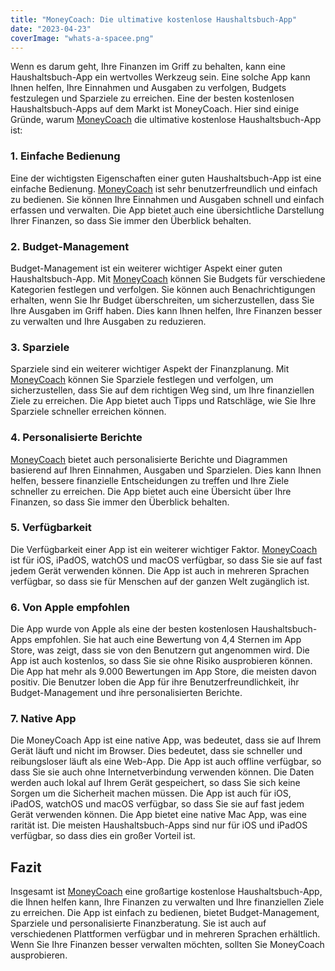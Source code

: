 ```yaml
---
title: "MoneyCoach: Die ultimative kostenlose Haushaltsbuch-App"
date: "2023-04-23"
coverImage: "whats-a-spacee.png"
---
```


Wenn es darum geht, Ihre Finanzen im Griff zu behalten, kann eine Haushaltsbuch-App ein wertvolles Werkzeug sein. Eine solche App kann Ihnen helfen, Ihre Einnahmen und Ausgaben zu verfolgen, Budgets festzulegen und Sparziele zu erreichen. Eine der besten kostenlosen Haushaltsbuch-Apps auf dem Markt ist MoneyCoach.
Hier sind einige Gründe, warum [MoneyCoach](/) die ultimative kostenlose Haushaltsbuch-App ist:

### 1. Einfache Bedienung

Eine der wichtigsten Eigenschaften einer guten Haushaltsbuch-App ist eine einfache Bedienung. [MoneyCoach](/) ist sehr benutzerfreundlich und einfach zu bedienen. Sie können Ihre Einnahmen und Ausgaben schnell und einfach erfassen und verwalten. Die App bietet auch eine übersichtliche Darstellung Ihrer Finanzen, so dass Sie immer den Überblick behalten.

### 2. Budget-Management

Budget-Management ist ein weiterer wichtiger Aspekt einer guten Haushaltsbuch-App. Mit [MoneyCoach](/) können Sie Budgets für verschiedene Kategorien festlegen und verfolgen. Sie können auch Benachrichtigungen erhalten, wenn Sie Ihr Budget überschreiten, um sicherzustellen, dass Sie Ihre Ausgaben im Griff haben. Dies kann Ihnen helfen, Ihre Finanzen besser zu verwalten und Ihre Ausgaben zu reduzieren.

### 3. Sparziele

Sparziele sind ein weiterer wichtiger Aspekt der Finanzplanung. Mit [MoneyCoach](/) können Sie Sparziele festlegen und verfolgen, um sicherzustellen, dass Sie auf dem richtigen Weg sind, um Ihre finanziellen Ziele zu erreichen. Die App bietet auch Tipps und Ratschläge, wie Sie Ihre Sparziele schneller erreichen können.

### 4. Personalisierte Berichte

[MoneyCoach](/) bietet auch personalisierte Berichte und Diagrammen basierend auf Ihren Einnahmen, Ausgaben und Sparzielen. Dies kann Ihnen helfen, bessere finanzielle Entscheidungen zu treffen und Ihre Ziele schneller zu erreichen. Die App bietet auch eine Übersicht über Ihre Finanzen, so dass Sie immer den Überblick behalten.

### 5. Verfügbarkeit

Die Verfügbarkeit einer App ist ein weiterer wichtiger Faktor. [MoneyCoach](/) ist für iOS, iPadOS, watchOS und macOS verfügbar, so dass Sie sie auf fast jedem Gerät verwenden können. Die App ist auch in mehreren Sprachen verfügbar, so dass sie für Menschen auf der ganzen Welt zugänglich ist.

### 6. Von Apple empfohlen
Die App wurde von Apple als eine der besten kostenlosen Haushaltsbuch-Apps empfohlen. Sie hat auch eine Bewertung von 4,4 Sternen im App Store, was zeigt, dass sie von den Benutzern gut angenommen wird. Die App ist auch kostenlos, so dass Sie sie ohne Risiko ausprobieren können.
Die App hat mehr als 9.000 Bewertungen im App Store, die meisten davon positiv. Die Benutzer loben die App für ihre Benutzerfreundlichkeit, ihr Budget-Management und ihre personalisierten Berichte.

### 7. Native App
Die MoneyCoach App ist eine native App, was bedeutet, dass sie auf Ihrem Gerät läuft und nicht im Browser. Dies bedeutet, dass sie schneller und reibungsloser läuft als eine Web-App. Die App ist auch offline verfügbar, so dass Sie sie auch ohne Internetverbindung verwenden können.
Die Daten werden auch lokal auf Ihrem Gerät gespeichert, so dass Sie sich keine Sorgen um die Sicherheit machen müssen. Die App ist auch für iOS, iPadOS, watchOS und macOS verfügbar, so dass Sie sie auf fast jedem Gerät verwenden können.
Die App bietet eine native Mac App, was eine rarität ist. Die meisten Haushaltsbuch-Apps sind nur für iOS und iPadOS verfügbar, so dass dies ein großer Vorteil ist.

## Fazit

Insgesamt ist [MoneyCoach](/) eine großartige kostenlose Haushaltsbuch-App, die Ihnen helfen kann, Ihre Finanzen zu verwalten und Ihre finanziellen Ziele zu erreichen. Die App ist einfach zu bedienen, bietet Budget-Management, Sparziele und personalisierte Finanzberatung. Sie ist auch auf verschiedenen Plattformen verfügbar und in mehreren Sprachen erhältlich. Wenn Sie Ihre Finanzen besser verwalten möchten, sollten Sie MoneyCoach ausprobieren.